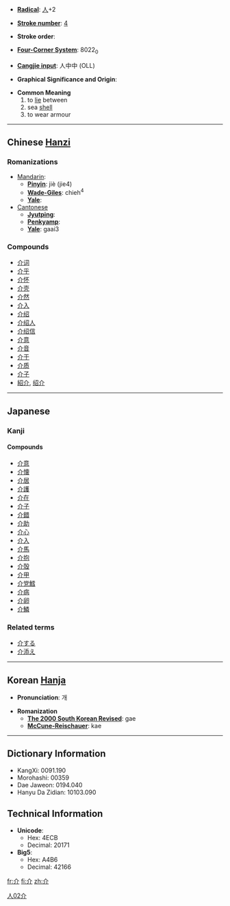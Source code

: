 * '''[[Wiktionary:Chinese radical index| Radical]]''': [[Wiktionary:Chinese radical index 人|人]]+2

* '''[[Wiktionary:Chinese total strokes index|Stroke number]]''': [[Wiktionary:Chinese total strokes index 4|4]]

* '''Stroke order''': 

* '''[[Wiktionary:Chinese four corner index|Four-Corner System]]''': 8022<sub>0</sub>

* '''[[Wiktionary:Chinese Cangjie index|Cangjie input]]''': 人中中 (OLL)

* '''Graphical Significance and Origin''': 

* '''Common Meaning'''
*# to [[lie]] between
*# sea [[shell]]
*# to wear armour
<!--*# [[forerunner]], [[herald]], [[harbinger]]-->

----

== Chinese [[Hanzi]] ==

===Romanizations===
* [[Mandarin]]:
** '''[[Pinyin]]''': jiè (jie4)
** '''[[Wade-Giles]]''': chieh<sup>4</sup>
** '''[[Yale]]''': 
*[[Cantonese]]
**'''[[Jyutping]]''':
**'''[[Penkyamp]]''': 
**'''[[Yale]]''': gaai3

===Compounds===
*[[介词]]
*[[介乎]]
*[[介怀]]
*[[介壳]]
*[[介然]]
*[[介入]]
*[[介绍]]
*[[介绍人]]
*[[介绍信]]
*[[介意]]
*[[介音]]
*[[介于]]
*[[介质]]
*[[介子]]
*[[紹介]], [[绍介]]


----

== Japanese ==
===Kanji===
{{kanji|[[かい]] ([[kai]])|[[たすける]] ([[tasukeru]]), [[すけ]] ([[suke]])}}
====Compounds====
*[[介意]]
*[[介懐]]
*[[介居]]
*[[介護]]
*[[介在]]
*[[介子]]
*[[介錯]]
*[[介助]]
*[[介心]]
*[[介入]]
*[[介馬]]
*[[介抱]]
*[[介殻]]
*[[介甲]]
*[[介党鱈]]
*[[介病]]
*[[介卵]]
*[[介鱗]]

===Related terms===
*[[介する]]
*[[介添え]]
 

----

== Korean [[Hanja]] ==

* '''Pronunciation''': 개

* '''Romanization'''
** '''[[The 2000 South Korean Revised Romanization|The 2000 South Korean Revised]]''': gae
** '''[[McCune-Reischauer]]''': kae

----

== Dictionary Information ==

* KangXi: 0091.190
* Morohashi: 00359
* Dae Jaweon: 0194.040
* Hanyu Da Zidian: 10103.090

== Technical Information ==

* '''Unicode''':
** Hex: 4ECB
** Decimal: 20171
* '''Big5''':
** Hex: A4B6
** Decimal: 42166

[[Category:Japanese kanji|人02介]]

[[fr:介]]
[[fi:介]]
[[zh:介]]